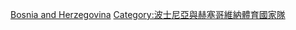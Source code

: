 [[Category:奥林匹克运动会代表团|Bosnia and Herzegovina]]
[[Category:波士尼亞與赫塞哥維納體育國家隊|Category:波士尼亞與赫塞哥維納體育國家隊]]